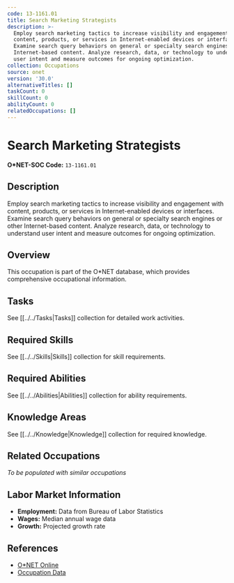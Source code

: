 ```yaml
---
code: 13-1161.01
title: Search Marketing Strategists
description: >-
  Employ search marketing tactics to increase visibility and engagement with
  content, products, or services in Internet-enabled devices or interfaces.
  Examine search query behaviors on general or specialty search engines or other
  Internet-based content. Analyze research, data, or technology to understand
  user intent and measure outcomes for ongoing optimization.
collection: Occupations
source: onet
version: '30.0'
alternativeTitles: []
taskCount: 0
skillCount: 0
abilityCount: 0
relatedOccupations: []
---
```

# Search Marketing Strategists

**O*NET-SOC Code:** `13-1161.01`

## Description

Employ search marketing tactics to increase visibility and engagement with content, products, or services in Internet-enabled devices or interfaces. Examine search query behaviors on general or specialty search engines or other Internet-based content. Analyze research, data, or technology to understand user intent and measure outcomes for ongoing optimization.

## Overview

This occupation is part of the O*NET database, which provides comprehensive occupational information.

## Tasks

See [[../../Tasks|Tasks]] collection for detailed work activities.

## Required Skills

See [[../../Skills|Skills]] collection for skill requirements.

## Required Abilities

See [[../../Abilities|Abilities]] collection for ability requirements.

## Knowledge Areas

See [[../../Knowledge|Knowledge]] collection for required knowledge.

## Related Occupations

*To be populated with similar occupations*

## Labor Market Information

- **Employment:** Data from Bureau of Labor Statistics
- **Wages:** Median annual wage data
- **Growth:** Projected growth rate

## References

- [O*NET Online](https://www.onetonline.org/link/summary/13-1161.01)
- [Occupation Data](https://www.onetcenter.org/)

